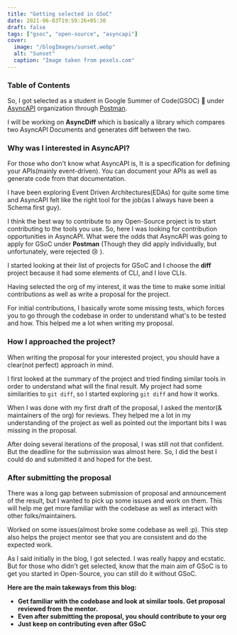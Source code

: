 ```yaml
---
title: "Getting selected in GSoC"
date: 2021-06-03T19:59:26+05:30
draft: false
tags: ["gsoc", "open-source", "asyncapi"]
cover:
  image: "/blogImages/sunset.webp"
  alt: "Sunset"
  caption: "Image taken from pexels.com"
---
```


### Table of Contents

So, I got selected as a student in Google Summer of Code(GSOC) 🎉 under [AsyncAPI](https://www.asyncapi.com/) organization through [Postman](https://www.postman.com/).

I will be working on **AsyncDiff** which is basically a library which compares two AsyncAPI Documents and generates diff between the two.

### Why was I interested in AsyncAPI?

For those who don't know what AsyncAPI is, It is a specification for defining your APIs(mainly event-driven). You can document your APIs as well as generate code from that documentation.

I have been exploring Event Driven Architectures(EDAs) for quite some time and AsyncAPI felt like the right tool for the job(as I always have been a Schema first guy).

I think the best way to contribute to any Open-Source project is to start contributing to the tools you use. So, here I was looking for contribution opportunities in AsyncAPI. What were the odds that AsyncAPI was going to apply for GSoC under **Postman** (Though they did apply individually, but unfortunately, were rejected 😢 ).

I started looking at their list of projects for GSoC and I choose the **diff** project because it had some elements of CLI, and I love CLIs.

Having selected the org of my interest, it was the time to make some initial contributions as well as write a proposal for the project.

For initial contributions, I basically wrote some missing tests, which forces you to go through the codebase in order to understand what's to be tested and how. This helped me a lot when writing my proposal.

### How I approached the project?

When writing the proposal for your interested project, you should have a clear(not perfect) approach in mind.

I first looked at the summary of the project and tried finding similar tools in order to understand what will the final result. My project had some similarities to `git diff`, so I started exploring `git diff` and how it works.

When I was done with my first draft of the proposal, I asked the mentor(& maintainers of the org) for reviews. They helped me a lot in my understanding of the project as well as pointed out the important bits I was missing in the proposal.

After doing several iterations of the proposal, I was still not that confident. But the deadline for the submission was almost here. So, I did the best I could do and submitted it and hoped for the best.

### After submitting the proposal

There was a long gap between submission of proposal and announcement of the result, but I wanted to pick up some issues and work on them. This will help me get more familiar with the codebase as well as interact with other folks/maintainers.

Worked on some issues(almost broke some codebase as well :p). This step also helps the project mentor see that you are consistent and do the expected work.

As I said initially in the blog, I got selected. I was really happy and ecstatic. But for those who didn't get selected, know that the main aim of GSoC is to get you started in Open-Source, you can still do it without GSoC.

**Here are the main takeways from this blog:**

- **Get familiar with the codebase and look at similar tools. Get proposal reviewed from the mentor.**
- **Even after submitting the proposal, you should contribute to your org**
- **Just keep on contributing even after GSoC**
